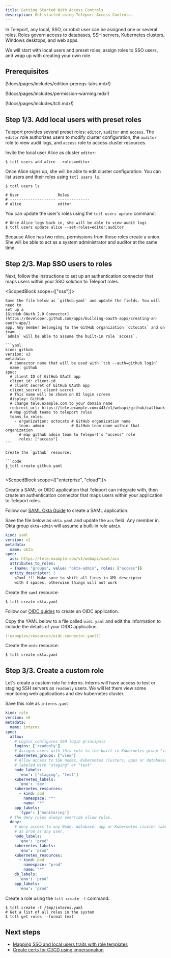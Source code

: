 ```yaml
---
title: Getting Started With Access Controls
description: Get started using Teleport Access Controls.
---
```


In Teleport, any local, SSO, or robot user can be assigned one or several roles.
Roles govern access to databases, SSH servers, Kubernetes clusters, Windows
desktops, and web apps.

We will start with local users and preset roles, assign roles to SSO users, and
wrap up with creating your own role.

## Prerequisites

(!docs/pages/includes/edition-prereqs-tabs.mdx!)

(!docs/pages/includes/permission-warning.mdx!)

(!docs/pages/includes/tctl.mdx!)

## Step 1/3. Add local users with preset roles

Teleport provides several preset roles: `editor`, `auditor` and `access`. The
`editor` role authorizes users to modify cluster configuration, the `auditor`
role to view audit logs, and `access` role to access cluster resources.

Invite the local user Alice as cluster `editor`:

```code
$ tctl users add alice --roles=editor
```

Once Alice signs up, she will be able to edit cluster configuration. You can list
users and their roles using `tctl users ls`.

```code
$ tctl users ls

# User                 Roles
# -------------------- --------------
# alice                editor
```

You can update the user's roles using the `tctl users update` command:

```code
# Once Alice logs back in, she will be able to view audit logs
$ tctl users update alice --set-roles=editor,auditor
```

Because Alice has two roles, permissions from those roles create a union. She
will be able to act as a system administrator and auditor at the same time.

## Step 2/3. Map SSO users to roles

Next, follow the instructions to set up an authentication connector that maps
users within your SSO solution to Teleport roles.

  <ScopedBlock scope={["oss"]}>

    Save the file below as `github.yaml` and update the fields. You will need to
    set up a
    [GitHub OAuth 2.0 Connector](https://developer.github.com/apps/building-oauth-apps/creating-an-oauth-app/)
    app. Any member belonging to the GitHub organization `octocats` and on team
    `admin` will be able to assume the built-in role `access`.

    ```yaml
    kind: github
    version: v3
    metadata:
      # connector name that will be used with `tsh --auth=github login`
      name: github
    spec:
      # client ID of GitHub OAuth app
      client_id: client-id
      # client secret of GitHub OAuth app
      client_secret: client-secret
      # This name will be shown on UI login screen
      display: GitHub
      # Change tele.example.com to your domain name
      redirect_url: https://tele.example.com:443/v1/webapi/github/callback
      # Map github teams to teleport roles
      teams_to_roles:
        - organization: octocats # GitHub organization name
          team: admin            # GitHub team name within that organization
          # map github admin team to Teleport's "access" role
          roles: ["access"]
    ```

    Create the `github` resource:

    ```code
    $ tctl create github.yaml
    ```

  </ScopedBlock>

  <ScopedBlock scope={["enterprise", "cloud"]}>

  Create a SAML or OIDC application that Teleport can integrate with, then
  create an authentication connector that maps users within your application to
  Teleport roles.

  <Tabs>
  <TabItem label="SAML">

  Follow our [SAML Okta Guide](./sso/okta.mdx) to
  create a SAML application.

  Save the file below as `okta.yaml` and update the `acs` field.
  Any member in Okta group `okta-admin` will assume a built-in role `admin`.

  ```yaml
  kind: saml
  version: v2
  metadata:
    name: okta
  spec:
    acs: https://tele.example.com/v1/webapi/saml/acs
    attributes_to_roles:
    - {name: "groups", value: "okta-admin", roles: ["access"]}
    entity_descriptor: |
      <?xml !!! Make sure to shift all lines in XML descriptor
      with 4 spaces, otherwise things will not work
  ```

  Create the `saml` resource:

  ```code
  $ tctl create okta.yaml
  ```

  </TabItem>
  <TabItem label="OIDC">

  Follow our [OIDC guides](./sso/oidc.mdx#identity-providers) to
  create an OIDC application.

  Copy the YAML below to a file called `oidc.yaml` and edit the information to
  include the details of your OIDC application.

  ```yaml
  (!examples/resources/oidc-connector.yaml!)
  ```

  Create the `oidc` resource:

  ```code
  $ tctl create okta.yaml
  ```

  </TabItem>
  </Tabs>

  </ScopedBlock>

## Step 3/3. Create a custom role

Let's create a custom role for interns. Interns will have access
to test or staging SSH servers as `readonly` users. We will let them
view some monitoring web applications and dev kubernetes cluster.

Save this role as `interns.yaml`:

```yaml
kind: role
version: v6
metadata:
  name: interns
spec:
  allow:
    # Logins configures SSH login principals
    logins: ['readonly']
    # Assigns users with this role to the built-in Kubernetes group "view"
    kubernetes_groups: ["view"]
    # Allow access to SSH nodes, Kubernetes clusters, apps or databases
    # labeled with "staging" or "test"
    node_labels:
      'env': ['staging', 'test']
    kubernetes_labels:
      'env': 'dev'
    kubernetes_resources:
      - kind: pod
        namespace: "*"
        name: "*"
    app_labels:
      'type': ['monitoring']
  # The deny rules always override allow rules.
  deny:
    # deny access to any Node, database, app or Kubernetes cluster labeled
    # as prod as any user.
    node_labels:
      'env': 'prod'
    kubernetes_labels:
      'env': 'prod'
    kubernetes_resources:
      - kind: pod
        namespace: "prod"
        name: "*"
    db_labels:
      'env': 'prod'
    app_labels:
      'env': 'prod'
```

Create a role using the `tctl create -f` command:

```code
$ tctl create -f /tmp/interns.yaml
# Get a list of all roles in the system
$ tctl get roles --format text
```

## Next steps

- [Mapping SSO and local users traits with role templates](./guides/role-templates.mdx)
- [Create certs for CI/CD using impersonation](./guides/impersonation.mdx)
